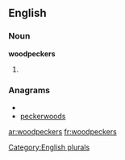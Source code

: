 ==English==

===Noun===
'''woodpeckers'''

# {{plural of|[[woodpecker]]}}

===Anagrams===
* {{alphagram|cdeekooprsw}}
* [[peckerwoods#English|peckerwoods]]

[[Category:English plurals]]

[[ar:woodpeckers]]
[[fr:woodpeckers]]